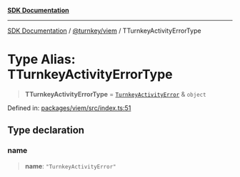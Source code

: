 [**SDK Documentation**](../../../README.mdx)

***

[SDK Documentation](../../../packages.mdx) / [@turnkey/viem](../README.mdx) / TTurnkeyActivityErrorType

# Type Alias: TTurnkeyActivityErrorType

> **TTurnkeyActivityErrorType** = [`TurnkeyActivityError`](../classes/TurnkeyActivityError.mdx) & `object`

Defined in: [packages/viem/src/index.ts:51](https://github.com/tkhq/sdk/blob/e1b1a69bdd608320aaf03cc2dbbf68dc0c52b28d/packages/viem/src/index.ts#L51)

## Type declaration

### name

> **name**: `"TurnkeyActivityError"`
